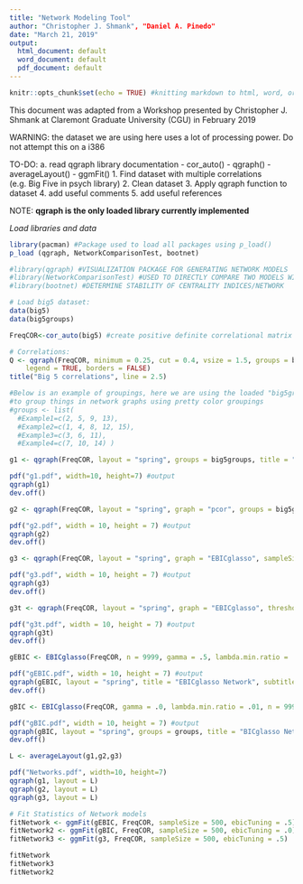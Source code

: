 ---
title: "Network Modeling Tool"
author: "Christopher J. Shmank", "Daniel A. Pinedo"
date: "March 21, 2019"
output:
  html_document: default
  word_document: default
  pdf_document: default
---

```{r setup, include=FALSE}
knitr::opts_chunk$set(echo = TRUE) #knitting markdown to html, word, or pdf
```

This document was adapted from a Workshop presented by Christopher J. Shmank
at Claremont Graduate University (CGU) in February 2019

WARNING: the dataset we are using here uses a lot of processing power. Do not attempt this on a i386

TO-DO: 
  a. read qgraph library documentation
    - cor_auto()
    - qgraph()
    - averageLayout()
    - ggmFit()
  1. Find dataset with multiple correlations (e.g. Big Five in psych library)
  2. Clean dataset
  3. Apply qgraph function to dataset
  4. add useful comments
  5. add useful references

NOTE: **qgraph is the only loaded library currently implemented**

*Load libraries and data*
```{r}
library(pacman) #Package used to load all packages using p_load()
p_load (qgraph, NetworkComparisonTest, bootnet) 

#library(qgraph) #VISUALIZATION PACKAGE FOR GENERATING NETWORK MODELS
#library(NetworkComparisonTest) #USED TO DIRECTLY COMPARE TWO MODELS WITH SAME OBSERVED VARIABLES
#library(bootnet) #DETERMINE STABILITY OF CENTRALITY INDICES/NETWORK
```


```{r}
# Load big5 dataset:
data(big5)
data(big5groups)

FreqCOR<-cor_auto(big5) #create positive definite correlational matrix

# Correlations:
Q <- qgraph(FreqCOR, minimum = 0.25, cut = 0.4, vsize = 1.5, groups = big5groups, 
    legend = TRUE, borders = FALSE)
title("Big 5 correlations", line = 2.5)
```

```{r}

#Below is an example of groupings, here we are using the loaded "big5groups" from qgraph
#to group things in network graphs using pretty color groupings
#groups <- list( 
  #Example1=c(2, 5, 9, 13),
  #Example2=c(1, 4, 8, 12, 15),
  #Example3=c(3, 6, 11),
  #Example4=c(7, 10, 14) )

```

```{r}
g1 <- qgraph(FreqCOR, layout = "spring", groups = big5groups, title = "Big 5 Correlation Network", legend.cex = 0.5, details = TRUE)

pdf("g1.pdf", width=10, height=7) #output
qgraph(g1)
dev.off()
```

```{r}
g2 <- qgraph(FreqCOR, layout = "spring", graph = "pcor", groups = big5groups, title = "Big 5 Partial Correlation Network", legend.cex = 0.5, details = TRUE)

pdf("g2.pdf", width = 10, height = 7) #output
qgraph(g2)
dev.off()
```

```{r}
g3 <- qgraph(FreqCOR, layout = "spring", graph = "EBICglasso", sampleSize = 500, groups = big5groups, title = "Big 5 Regularized Correlation Network", legend.cex = 0.5, details = TRUE)

pdf("g3.pdf", width = 10, height = 7) #output
qgraph(g3)
dev.off()
```

```{r}
g3t <- qgraph(FreqCOR, layout = "spring", graph = "EBICglasso", threshold = TRUE, sampleSize = 500, groups = big5groups, title = "Big 5 Regularized Correlation Network (Threshold)", legend.cex = 0.5, details = TRUE)

pdf("g3t.pdf", width = 10, height = 7) #output
qgraph(g3t)
dev.off()
```

```{r}
gEBIC <- EBICglasso(FreqCOR, n = 9999, gamma = .5, lambda.min.ratio = .01)

pdf("gEBIC.pdf", width = 10, height = 7) #output
qgraph(gEBIC, layout = "spring", title = "EBICglasso Network", subtitle = "Gamma = 0.5, Lambda = 0.01", groups = groups)
dev.off()
```

```{r}
gBIC <- EBICglasso(FreqCOR, gamma = .0, lambda.min.ratio = .01, n = 9999)

pdf("gBIC.pdf", width = 10, height = 7) #output
qgraph(gBIC, layout = "spring", groups = groups, title = "BICglasso Network", subtitle = "Gamma = 0.0; Lamba = 0.01" )
dev.off()
```

```{r}
L <- averageLayout(g1,g2,g3)

pdf("Networks.pdf", width=10, height=7)
qgraph(g1, layout = L)
qgraph(g2, layout = L)
qgraph(g3, layout = L)

```

```{r}
# Fit Statistics of Network models
fitNetwork <- ggmFit(gEBIC, FreqCOR, sampleSize = 500, ebicTuning = .5)
fitNetwork2 <- ggmFit(gBIC, FreqCOR, sampleSize = 500, ebicTuning = .0)
fitNetwork3 <- ggmFit(g3, FreqCOR, sampleSize = 500, ebicTuning = .5)

fitNetwork
fitNetwork3
fitNetwork2
```

